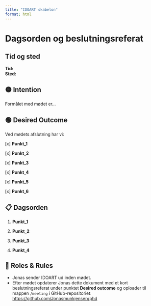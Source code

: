 ```yaml
---
title: "IDOART skabelon"
format: html
---
```


# Dagsorden og beslutningsreferat

## Tid og sted

**Tid:**\
**Sted:**

## 🟡 Intention

Formålet med mødet er...

## 🟢 Desired Outcome

Ved mødets afslutning har vi:

\[x\] **Punkt_1**\

\[x\] **Punkt_2**\

\[x\] **Punkt_3**\

\[x\] **Punkt_4**\

\[x\] **Punkt_5**\

\[x\] **Punkt_6**\

## 📋 Dagsorden

1.  **Punkt_1**

2.  **Punkt_2**

3.  **Punkt_3**

4.  **Punkt_4**

## 👤 Roles & Rules

-   Jonas sender IDOART ud inden mødet.
-   Efter mødet opdaterer Jonas dette dokument med et kort beslutningsreferat under punktet **Desired outcome** og oploader til mappen `/meeting` i GitHub-repositoriet: <https://github.com/Jonasmunkjensen/phd>
